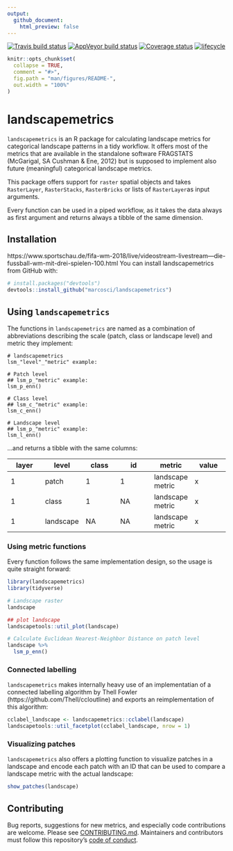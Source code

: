 ```yaml
---
output:
  github_document:
    html_preview: false
---
```


[![Travis build status](https://travis-ci.org/marcosci/landscapemetrics.svg?branch=master)](https://travis-ci.org/marcosci/landscapemetrics)
[![AppVeyor build status](https://ci.appveyor.com/api/projects/status/github/marcosci/landscapemetrics?branch=master&svg=true)](https://ci.appveyor.com/project/marcosci/landscapemetrics)
[![Coverage status](https://codecov.io/gh/marcosci/landscapemetrics/branch/master/graph/badge.svg)](https://codecov.io/github/marcosci/landscapemetrics?branch=master)
[![lifecycle](https://img.shields.io/badge/lifecycle-experimental-orange.svg)](https://www.tidyverse.org/lifecycle/#experimental)

<!-- README.md is generated from README.Rmd. Please edit that file -->

```r
knitr::opts_chunk$set(
  collapse = TRUE,
  comment = "#>",
  fig.path = "man/figures/README-",
  out.width = "100%"
)
```
# landscapemetrics

`landscapemetrics` is an R package for calculating landscape metrics for categorical landscape patterns in a tidy workflow. It offers most of the metrics that are available in the standalone software FRAGSTATS (McGarigal, SA Cushman & Ene, 2012) but is supposed to implement also future (meaningful) categorical landscape metrics.

This package offers support for `raster` spatial objects and takes `RasterLayer`, `RasterStacks`, `RasterBricks` or lists of `RasterLayer `as input arguments.

Every function can be used in a piped workflow, as it takes the data always as first argument and returns always a tibble of the same dimension.

## Installation
https://www.sportschau.de/fifa-wm-2018/live/videostream-livestream---die-fussball-wm-mit-drei-spielen-100.html
You can install landscapemetrics from GitHub with:

```r
# install.packages("devtools")
devtools::install_github("marcosci/landscapemetrics")
```

## Using `landscapemetrics`

The functions in `landscapemetrics` are named as a combination of abbreviations describing the scale (patch, class or landscape level) and metric they implement:

```
# landscapemetrics
lsm_"level"_"metric" example:

# Patch level
## lsm_p_"metric" example:
lsm_p_enn()

# Class level
## lsm_c_"metric" example:
lsm_c_enn()

# Landscape level
## lsm_p_"metric" example:
lsm_l_enn()
```

...and returns a tibble with the same columns:

| layer  | level | class | id | metric | value
| ------------- | -------------  | ------------- | ------------- | ------------- | ------------- | 
| 1 | patch  | 1 | 1 | landscape metric | x |
| 1 | class  | 1 | NA | landscape metric | x |
| 1 | landscape  | NA | NA | landscape metric | x |

### Using metric functions
Every function follows the same implementation design, so the usage is quite straight forward:

```r
library(landscapemetrics)
library(tidyverse)

# Landscape raster
landscape

## plot landscape
landscapetools::util_plot(landscape)

# Calculate Euclidean Nearest-Neighbor Distance on patch level
landscape %>% 
  lsm_p_enn()
```

### Connected labelling 
`landscapemetrics` makes internally heavy use of an implementatian of a connected labelling algorithm by Thell Fowler (https://github.com/Thell/ccloutline) and exports an reimplementation of this algorithm:
```r
cclabel_landscape <- landscapemetrics::cclabel(landscape)
landscapetools::util_facetplot(cclabel_landscape, nrow = 1)
```

### Visualizing patches
`landscapemetrics` also offers a plotting function to visualize patches in a landscape and encode each patch with an ID that can be used to compare a landscape metric with the actual landscape:
```r
show_patches(landscape)
```


##  Contributing 
Bug reports, suggestions for new metrics, and especially code contributions are welcome. Please see [CONTRIBUTING.md](https://github.com/marcosci/landscapemetrics/blob/master/CONTRIBUTING.md). Maintainers and contributors must follow this repository's [code of conduct](CODE_OF_CONDUCT.md).
